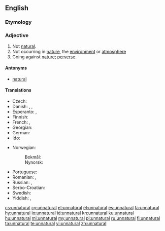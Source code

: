==English==

===Etymology===
{{prefix|un|natural|lang=en}}

===Adjective===
{{en-adj}}

# Not [[natural]].
# Not occurring in [[nature]], the [[environment]] or [[atmosphere]]
# Going against [[nature]]; [[perverse]].

====Antonyms====
* [[natural]]

====Translations====
{{trans-top|not natural}}
* Czech: {{t|cs|nepřirozený}}
* Danish: {{t|da|unaturlig}}, {{t|da|unaturlig}}, {{t|da|unaturlig}}
* Esperanto: {{t|eo|nenatura}}, {{t|eo|kontraŭnatura}}
* Finnish: {{t|fi|luonnoton}}
* French: {{t+|fr|artificiel}}, {{t+|fr|innaturel|m}}
* Georgian: {{t|ka|ხელოვნური|sc=Geor}}
* German: {{t|de|unnatürlich}}
* Ido: {{t+|io|nenaturala}}
{{trans-mid}}
* Norwegian:
*: Bokmål: {{t+|nb|unaturlig}}
*: Nynorsk: {{t|nn|unaturleg}}
* Portuguese: {{t|pt|antinatural}}
* Romanian: {{t+|ro|artificial}}, {{t+|ro|nenatural|m|n}}
* Russian: {{t+|ru|неесте́ственный}}, {{t+|ru|противоесте́ственный}}
* Serbo-Croatian: {{t|sh|neprírodan}}
* Swedish: {{t+|sv|onaturlig}}
* Yiddish: {{t|yi|איבער דער טבֿע|tr=iber der teyve|sc=Hebr}}, {{t|yi|אומנאַטירלעך|sc=Hebr}}
{{trans-bottom}}

[[cs:unnatural]]
[[cy:unnatural]]
[[et:unnatural]]
[[el:unnatural]]
[[es:unnatural]]
[[fa:unnatural]]
[[hy:unnatural]]
[[io:unnatural]]
[[id:unnatural]]
[[kn:unnatural]]
[[ku:unnatural]]
[[hu:unnatural]]
[[ml:unnatural]]
[[my:unnatural]]
[[pl:unnatural]]
[[ru:unnatural]]
[[fi:unnatural]]
[[ta:unnatural]]
[[te:unnatural]]
[[vi:unnatural]]
[[zh:unnatural]]